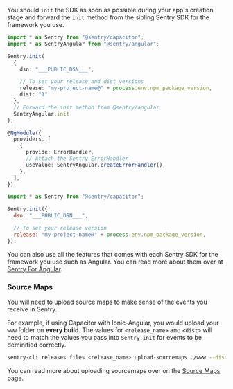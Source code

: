 You should `init` the SDK as soon as possible during your app's creation stage and forward the `init` method from the sibling Sentry SDK for the framework you use.

```typescript {tabTitle: Angular} {filename: app.module.ts}
import * as Sentry from "@sentry/capacitor";
import * as SentryAngular from "@sentry/angular";

Sentry.init(
  {
    dsn: "___PUBLIC_DSN___",

    // To set your release and dist versions
    release: "my-project-name@" + process.env.npm_package_version,
    dist: "1"
  },
  // Forward the init method from @sentry/angular
  SentryAngular.init
);

@NgModule({
  providers: [
    {
      provide: ErrorHandler,
      // Attach the Sentry ErrorHandler
      useValue: SentryAngular.createErrorHandler(),
    },
  ],
})
```

```javascript {tabTitle: Other Frameworks}
import * as Sentry from "@sentry/capacitor";

Sentry.init({
  dsn: "___PUBLIC_DSN___",

  // To set your release version
  release: "my-project-name@" + process.env.npm_package_version,
});
```

You can also use all the features that comes with each Sentry SDK for the framework you use such as Angular. You can read more about them over at [Sentry For Angular](/platforms/guides/angular).

### Source Maps

You will need to upload source maps to make sense of the events you receive in Sentry.

For example, if using Capacitor with Ionic-Angular, you would upload your `www` folder on **every build**. The values for `<release_name>` and `<dist>` will need to match the values you pass into `Sentry.init` for events to be deminified correctly.

```bash {tabTitle: Ionic}
sentry-cli releases files <release_name> upload-sourcemaps ./www --dist <dist>
```

You can read more about uploading sourcemaps over on the [Source Maps page](/platforms/javascript/guides/capacitor/sourcemaps).
